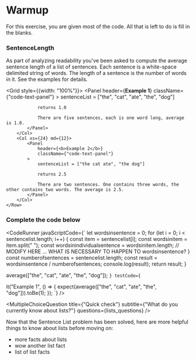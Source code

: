 
# Warmup
>
For this exercise, you are given most of the code.
All that is left to do is fill in the blanks.

>
### SentenceLength
>
As part of analyzing readability you've been asked to compute the average sentence length of a list of sentences.
Each sentence is a white-space delimited string of words. The length of a sentence is the number of words in it.
See the examples for details.


<Grid style={{width: "100%"}}>
    <Row>
        <Col xs={24} md={12}>
            <Panel
                header={<b>Example 1</b>}
                className={"code-text-panel"}
            >
                sentenceList = ["the", "cat", "ate", "the", "dog"]

                returns 1.0

                There are five sentences, each is one word long, average is 1.0.
            </Panel>
        </Col>
        <Col xs={24} md={12}>
            <Panel
                header={<b>Example 2</b>}
                className={"code-text-panel"}
            >
                sentenceList = ["the cat ate", "the dog"]

                returns 2.5

                There are two sentences. One contains three words, the other contains two words. The average is 2.5.
            </Panel>
        </Col>
    </Row>
</Grid>

### Complete the code below

>

<CodeRunner
    javaScriptCode={`
  let wordsinsentence = 0;
  for (let i = 0; i < sentencelist.length; i++) {
    const item = sentencelist[i];
    const wordsinitem = item.split(" ");
    const wordsinindividualsentence = wordsinitem.length;
    // MODIFY HERE ... WHAT IS NECESSARY TO HAPPEN TO wordsinsentence?
  }
  const numberofsentences = sentencelist.length;
  const result = wordsinsentence / numberofsentences;
  console.log(result);
  return result;
}

average(["the", "cat", "ate", "the", "dog"]);
`}
    testCode={`

it("Example 1", () => {
  expect(average(["the", "cat", "ate", "the", "dog"])).toBe(1);
});
`}
/>

<Divider/>

<MultipleChoiceQuestion
    title={"Quick check"}
    subtitle={"What do you currently know about lists?"}
    questions={lists_questions}
/>

Now that the Sentence List problem has been solved, here are more helpful things to know about lists before moving on:
>
  * more facts about lists
  * wow another list fact
  * list of list facts
>